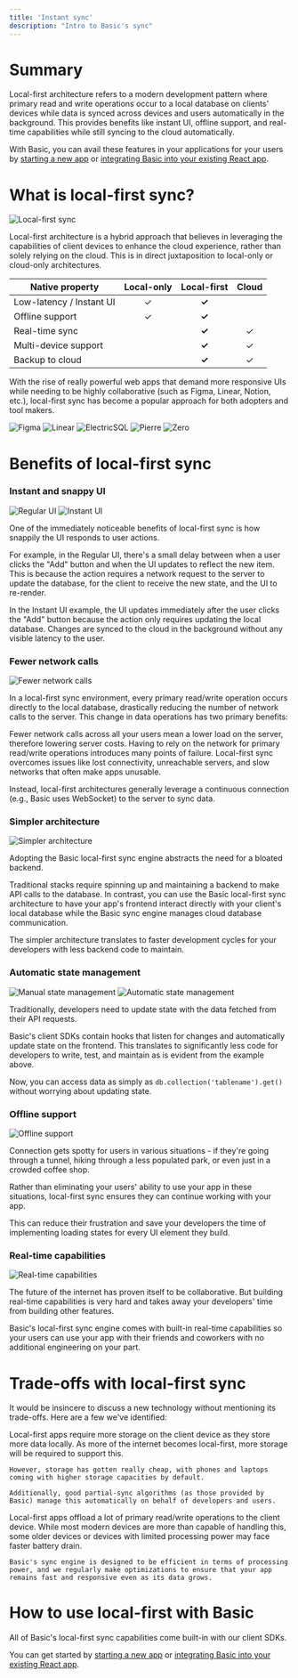 ```yaml
---
title: 'Instant sync'
description: "Intro to Basic's sync"
---
```

# Summary

Local-first architecture refers to a modern development pattern where primary read and write operations occur to a local database on clients' devices while data is synced across devices and users automatically in the background. 
This provides benefits like instant UI, offline support, and real-time capabilities while still syncing to the cloud automatically.

With Basic, you can avail these features in your applications for your users by [starting a new app](/basic-react/create-lofi-app) or [integrating Basic into your existing React app](/basic-react/basic-react-sdk).

# What is local-first sync?

<img src="/images/LocalFirstSync.svg" alt="Local-first sync" />

Local-first architecture is a hybrid approach that believes in leveraging the capabilities of client devices to enhance the cloud experience, rather than solely relying on the cloud. This is in direct juxtaposition to local-only or cloud-only architectures.

| Native property                 | Local-only   | Local-first   | Cloud   |
|---------------------------------|:------------:|:-------------:|:-------:|
| Low-latency / Instant UI        |      ✓       |      **✓**    |         |
| Offline support                 |      ✓       |      **✓**    |         |
| Real-time sync                  |              |      **✓**    |   ✓     |
| Multi-device support            |              |      **✓**    |   ✓     |
| Backup to cloud                 |              |      **✓**    |   ✓     |

With the rise of really powerful web apps that demand more responsive UIs while needing to be highly collaborative (such as Figma, Linear, Notion, etc.), local-first sync has become a popular approach for both adopters and tool makers.

<CardGroup cols={1}>
  <Card title="Figma co-founder explains its local-first architecture, 2019">
    <img src="/images/Figma.png" alt="Figma" />
  </Card>
  <Card title="Linear co-founder explains developer benefits of local-first sync, 2024">
    <img src="/images/Linear.png" alt="Linear" />
  </Card>
</CardGroup>

<CardGroup cols={3}>
  <Card title="ElectricSQL">
    <img src="/images/ElectricSQL.png" alt="ElectricSQL" />
  </Card>
  <Card title="Pierre">
    <img src="/images/Pierre.png" alt="Pierre" />
  </Card>
  <Card title="Zero">
    <img src="/images/Zero.png" alt="Zero" />
  </Card>
</CardGroup>

# Benefits of local-first sync

### Instant and snappy UI

<CardGroup cols={2}>
  <Card title="Regular UI">
    <img src="/images/NoInstant.gif" alt="Regular UI" />
  </Card>
  <Card title="Instant UI">
    <img src="/images/Instant.gif" alt="Instant UI" />
  </Card>
</CardGroup>

One of the immediately noticeable benefits of local-first sync is how snappily the UI responds to user actions. 

For example, in the Regular UI, there's a small delay between when a user clicks the "Add" button and when the UI updates to reflect the new item. This is because the action requires a network request to the server to update the database, for the client to receive the new state, and the UI to re-render.

In the Instant UI example, the UI updates immediately after the user clicks the "Add" button because the action only requires updating the local database. Changes are synced to the cloud in the background without any visible latency to the user.

### Fewer network calls
<img src="/images/FewerNetworkCalls.svg" alt="Fewer network calls" />

In a local-first sync environment, every primary read/write operation occurs directly to the local database, drastically reducing the number of network calls to the server. 
This change in data operations has two primary benefits:

<Steps>
  <Step title="Lower network costs">
    Fewer network calls across all your users mean a lower load on the server, therefore lowering server costs.
  </Step>
  <Step title="Fewer points of failure">
    Having to rely on the network for primary read/write operations introduces many points of failure. Local-first sync overcomes issues like lost connectivity, unreachable servers, and slow networks that often make apps unusable.
  </Step>
</Steps>

Instead, local-first architectures generally leverage a continuous connection (e.g., Basic uses WebSocket) to the server to sync data.

### Simpler architecture

<img src="/images/SimplerArchitecture.svg" alt="Simpler architecture" />

Adopting the Basic local-first sync engine abstracts the need for a bloated backend.

Traditional stacks require spinning up and maintaining a backend to make API calls to the database. In contrast, you can use the Basic local-first sync architecture to have your app's frontend interact directly with your client's local database while the Basic sync engine manages cloud database communication.

The simpler architecture translates to faster development cycles for your developers with less backend code to maintain.

### Automatic state management

<CardGroup cols={2}>
  <Card title="Manual state management">
    <img src="/images/API.svg" alt="Manual state management" />
  </Card>
  <Card title="Automatic with Basic SDK">
    <img src="/images/SDK.svg" alt="Automatic state management" />
  </Card>
</CardGroup>

Traditionally, developers need to update state with the data fetched from their API requests.

Basic's client SDKs contain hooks that listen for changes and automatically update state on the frontend. This translates to significantly less code for developers to write, test, and maintain as is evident from the example above.

Now, you can access data as simply as `db.collection('tablename').get()` without worrying about updating state.

### Offline support

<img src="/images/Offline.svg" alt="Offline support" />

Connection gets spotty for users in various situations - if they're going through a tunnel, hiking through a less populated park, or even just in a crowded coffee shop.

Rather than eliminating your users' ability to use your app in these situations, local-first sync ensures they can continue working with your app. 

This can reduce their frustration and save your developers the time of implementing loading states for every UI element they build.

### Real-time capabilities

<img src="/images/Realtime.svg" alt="Real-time capabilities" />

The future of the internet has proven itself to be collaborative.
But building real-time capabilities is very hard and takes away your developers' time from building other features.

Basic's local-first sync engine comes with built-in real-time capabilities so your users can use your app with their friends and coworkers with no additional engineering on your part.

# Trade-offs with local-first sync

It would be insincere to discuss a new technology without mentioning its trade-offs. Here are a few we've identified:

<Steps>
  <Step title="More storage requirements on client device">
    Local-first apps require more storage on the client device as they store more data locally. 
    As more of the internet becomes local-first, more storage will be required to support this. 
    
    However, storage has gotten really cheap, with phones and laptops coming with higher storage capacities by default.
    
    Additionally, good partial-sync algorithms (as those provided by Basic) manage this automatically on behalf of developers and users.
  </Step>
  <Step title="More processing on client device">
    Local-first apps offload a lot of primary read/write operations to the client device.
    While most modern devices are more than capable of handling this, some older devices or devices with limited processing power may face faster battery drain.

    Basic's sync engine is designed to be efficient in terms of processing power, and we regularly make optimizations to ensure that your app remains fast and responsive even as its data grows.
  </Step>
</Steps>

# How to use local-first with Basic
  All of Basic's local-first sync capabilities come built-in with our client SDKs. 

  You can get started by [starting a new app](/basic-react/create-lofi-app) or [integrating Basic into your existing React app](/basic-react/basic-react-sdk).
